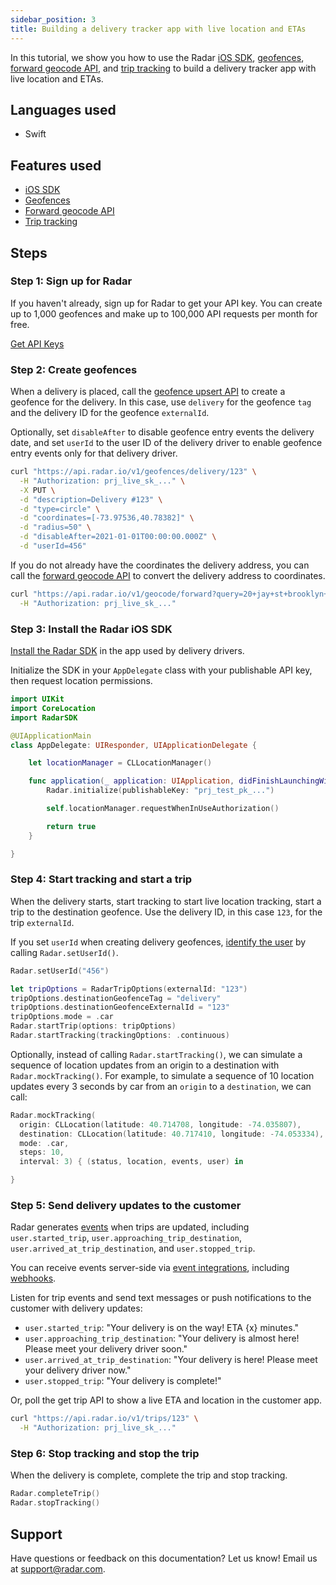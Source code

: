 ```yaml
---
sidebar_position: 3
title: Building a delivery tracker app with live location and ETAs
---
```


In this tutorial, we show you how to use the Radar [iOS SDK](/sdk), [geofences](/geofences), [forward geocode API](/api#geocoding), and [trip tracking](/trip-tracking) to build a delivery tracker app with live location and ETAs.

## Languages used

- Swift

## Features used

- [iOS SDK](/sdk/ios)
- [Geofences](/geofences)
- [Forward geocode API](/api#forward-geocode)
- [Trip tracking](/trip-tracking)

## Steps

### Step 1: Sign up for Radar

If you haven't already, sign up for Radar to get your API key. You can create up to 1,000 geofences and make up to 100,000 API requests per month for free.

<a className="btn btn-large btn-primary" href="https://radar.com/signup">Get API Keys</a>

### Step 2: Create geofences

When a delivery is placed, call the [geofence upsert API](/api#upsert-a-geofence) to create a geofence for the delivery. In this case, use `delivery` for the geofence `tag` and the delivery ID for the geofence `externalId`.

Optionally, set `disableAfter` to disable geofence entry events the delivery date, and set `userId` to the user ID of the delivery driver to enable geofence entry events only for that delivery driver.

```bash
curl "https://api.radar.io/v1/geofences/delivery/123" \
  -H "Authorization: prj_live_sk_..." \
  -X PUT \
  -d "description=Delivery #123" \
  -d "type=circle" \
  -d "coordinates=[-73.97536,40.78382]" \
  -d "radius=50" \
  -d "disableAfter=2021-01-01T00:00:00.000Z" \
  -d "userId=456"
```

If you do not already have the coordinates the delivery address, you can call the [forward geocode API](/api#forward-geocode) to convert the delivery address to coordinates.

```bash
curl "https://api.radar.io/v1/geocode/forward?query=20+jay+st+brooklyn+ny" \
  -H "Authorization: prj_live_sk_..."
```

### Step 3: Install the Radar iOS SDK

[Install the Radar SDK](/sdk) in the app used by delivery drivers.

Initialize the SDK in your `AppDelegate` class with your publishable API key, then request location permissions.

```swift
import UIKit
import CoreLocation
import RadarSDK

@UIApplicationMain
class AppDelegate: UIResponder, UIApplicationDelegate {

    let locationManager = CLLocationManager()

    func application(_ application: UIApplication, didFinishLaunchingWithOptions launchOptions: [UIApplication.LaunchOptionsKey: Any]?) -> Bool {
        Radar.initialize(publishableKey: "prj_test_pk_...")

        self.locationManager.requestWhenInUseAuthorization()

        return true
    }

}
```

### Step 4: Start tracking and start a trip

When the delivery starts, start tracking to start live location tracking, start a trip to the destination geofence. Use the delivery ID, in this case `123`, for the trip `externalId`.

If you set `userId` when creating delivery geofences, [identify the user](/sdk/ios#identify) by calling `Radar.setUserId()`.

```swift
Radar.setUserId("456")

let tripOptions = RadarTripOptions(externalId: "123")
tripOptions.destinationGeofenceTag = "delivery"
tripOptions.destinationGeofenceExternalId = "123"
tripOptions.mode = .car
Radar.startTrip(options: tripOptions)
Radar.startTracking(trackingOptions: .continuous)
```

Optionally, instead of calling `Radar.startTracking()`, we can simulate a sequence of location updates from an origin to a destination with `Radar.mockTracking()`. For example, to simulate a sequence of 10 location updates every 3 seconds by car from an `origin` to a `destination`, we can call:

```swift
Radar.mockTracking(
  origin: CLLocation(latitude: 40.714708, longitude: -74.035807),
  destination: CLLocation(latitude: 40.717410, longitude: -74.053334),
  mode: .car,
  steps: 10,
  interval: 3) { (status, location, events, user) in

}
```

### Step 5: Send delivery updates to the customer

Radar generates [events](/trip-tracking#trip-events) when trips are updated, including `user.started_trip`, `user.approaching_trip_destination`, `user.arrived_at_trip_destination`, and `user.stopped_trip`.

You can receive events server-side via [event integrations](/integrations#event-integrations), including [webhooks](/integrations#event-integrations).

Listen for trip events and send text messages or push notifications to the customer with delivery updates:

- `user.started_trip`: "Your delivery is on the way! ETA {x} minutes."
- `user.approaching_trip_destination`: "Your delivery is almost here! Please meet your delivery driver soon."
- `user.arrived_at_trip_destination`: "Your delivery is here! Please meet your delivery driver now."
- `user.stopped_trip`: "Your delivery is complete!"

Or, poll the get trip API to show a live ETA and location in the customer app.

```bash
curl "https://api.radar.io/v1/trips/123" \
  -H "Authorization: prj_live_sk_..."
```

### Step 6: Stop tracking and stop the trip

When the delivery is complete, complete the trip and stop tracking.

```swift
Radar.completeTrip()
Radar.stopTracking()
```

## Support

Have questions or feedback on this documentation? Let us know! Email us at [support@radar.com](mailto:support@radar.com).
